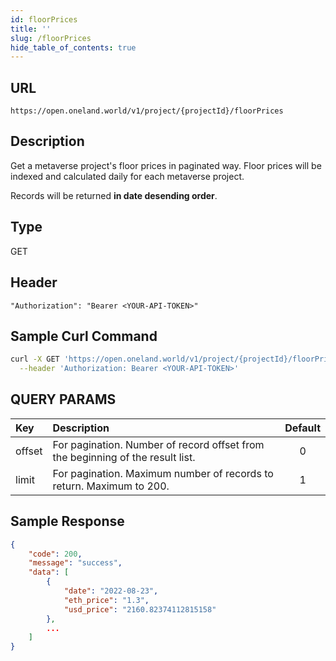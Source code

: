 ```yaml
---
id: floorPrices
title: ''
slug: /floorPrices
hide_table_of_contents: true
---
```


## URL

```
https://open.oneland.world/v1/project/{projectId}/floorPrices
```

## Description

Get a metaverse project's floor prices in paginated way. Floor prices will be indexed and calculated daily for each metaverse project.

Records will be returned **in date desending order**.

## Type

GET

## Header

```
"Authorization": "Bearer <YOUR-API-TOKEN>"
```

## Sample Curl Command
```sh
curl -X GET 'https://open.oneland.world/v1/project/{projectId}/floorPrices' \
  --header 'Authorization: Bearer <YOUR-API-TOKEN>'
```

## QUERY PARAMS

| Key      | Description | Default       |
| :---     |    :---     | :----:        |
| offset   | For pagination. Number of record offset from the beginning of the result list. | 0   |
| limit    | For pagination. Maximum number of records to return. Maximum to 200.           | 1   |

## Sample Response

```json
{
    "code": 200,
    "message": "success",
    "data": [
        {
            "date": "2022-08-23",
            "eth_price": "1.3",
            "usd_price": "2160.82374112815158"
        },
        ...
    ]
}
```